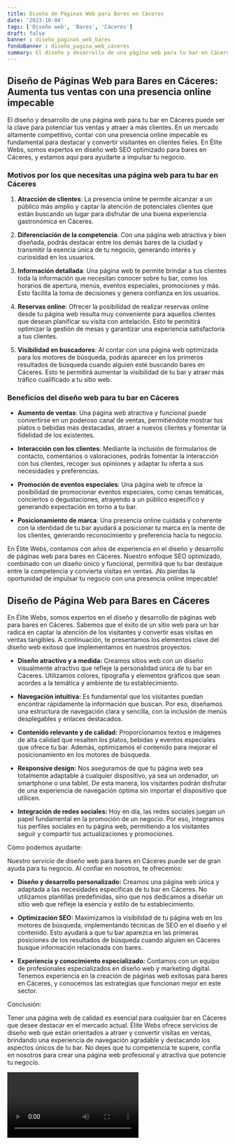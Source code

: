 ```yaml
---
title: Diseño de Páginas Web para Bares en Cáceres
date: '2023-10-04'
tags: ['Diseño web', 'Bares', 'Cáceres']
draft: false
banner : diseño_paginas_web_bares
fondoBanner : diseño_pagina_web_cáceres
summary: El diseño y desarrollo de una página web para tu bar en Cáceres puede ser la clave para potenciar tus ventas y atraer a más clientes. En un mercado altamente competitivo, contar con una presencia online impecable es fundamental para destacar y convertir visitantes en clientes fieles. En Élite Webs, somos expertos en diseño web SEO optimizado para bares en Cáceres, y estamos aquí para ayudarte a impulsar tu negocio.
---
```


## Diseño de Páginas Web para Bares en Cáceres: Aumenta tus ventas con una presencia online impecable

El diseño y desarrollo de una página web para tu bar en Cáceres puede ser la clave para potenciar tus ventas y atraer a más clientes. En un mercado altamente competitivo, contar con una presencia online impecable es fundamental para destacar y convertir visitantes en clientes fieles. En Élite Webs, somos expertos en diseño web SEO optimizado para bares en Cáceres, y estamos aquí para ayudarte a impulsar tu negocio.

### Motivos por los que necesitas una página web para tu bar en Cáceres

1. **Atracción de clientes**: La presencia online te permite alcanzar a un público más amplio y captar la atención de potenciales clientes que están buscando un lugar para disfrutar de una buena experiencia gastronómica en Cáceres.

2. **Diferenciación de la competencia**: Con una página web atractiva y bien diseñada, podrás destacar entre los demás bares de la ciudad y transmitir la esencia única de tu negocio, generando interés y curiosidad en los usuarios.

3. **Información detallada**: Una página web te permite brindar a tus clientes toda la información que necesitan conocer sobre tu bar, como los horarios de apertura, menús, eventos especiales, promociones y más. Esto facilita la toma de decisiones y genera confianza en los usuarios.

4. **Reservas online**: Ofrecer la posibilidad de realizar reservas online desde tu página web resulta muy conveniente para aquellos clientes que desean planificar su visita con antelación. Esto te permitirá optimizar la gestión de mesas y garantizar una experiencia satisfactoria a tus clientes.

5. **Visibilidad en buscadores**: Al contar con una página web optimizada para los motores de búsqueda, podrás aparecer en los primeros resultados de búsqueda cuando alguien esté buscando bares en Cáceres. Esto te permitirá aumentar la visibilidad de tu bar y atraer más tráfico cualificado a tu sitio web.

### Beneficios del diseño web para tu bar en Cáceres

- **Aumento de ventas**: Una página web atractiva y funcional puede convertirse en un poderoso canal de ventas, permitiéndote mostrar tus platos o bebidas más destacadas, atraer a nuevos clientes y fomentar la fidelidad de los existentes.

- **Interacción con los clientes**: Mediante la inclusión de formularios de contacto, comentarios o valoraciones, podrás fomentar la interacción con tus clientes, recoger sus opiniones y adaptar tu oferta a sus necesidades y preferencias.

- **Promoción de eventos especiales**: Una página web te ofrece la posibilidad de promocionar eventos especiales, como cenas temáticas, conciertos o degustaciones, atrayendo a un público específico y generando expectación en torno a tu bar.

- **Posicionamiento de marca**: Una presencia online cuidada y coherente con la identidad de tu bar ayudará a posicionar tu marca en la mente de los clientes, generando reconocimiento y preferencia hacia tu negocio.

En Élite Webs, contamos con años de experiencia en el diseño y desarrollo de páginas web para bares en Cáceres. Nuestro enfoque SEO optimizado, combinado con un diseño único y funcional, permitirá que tu bar destaque entre la competencia y convierta visitas en ventas. ¡No pierdas la oportunidad de impulsar tu negocio con una presencia online impecable!

<GifSeo />

<Cta />

## Diseño de Página Web para Bares en Cáceres

En Élite Webs, somos expertos en el diseño y desarrollo de páginas web para bares en Cáceres. Sabemos que el éxito de un sitio web para un bar radica en captar la atención de los visitantes y convertir esas visitas en ventas tangibles. A continuación, te presentamos los elementos clave del diseño web exitoso que implementamos en nuestros proyectos:

- **Diseño atractivo y a medida:** Creamos sitios web con un diseño visualmente atractivo que refleje la personalidad única de tu bar en Cáceres. Utilizamos colores, tipografía y elementos gráficos que sean acordes a la temática y ambiente de tu establecimiento.

- **Navegación intuitiva:** Es fundamental que los visitantes puedan encontrar rápidamente la información que buscan. Por eso, diseñamos una estructura de navegación clara y sencilla, con la inclusión de menús desplegables y enlaces destacados.

- **Contenido relevante y de calidad:** Proporcionamos textos e imágenes de alta calidad que resalten los platos, bebidas y eventos especiales que ofrece tu bar. Además, optimizamos el contenido para mejorar el posicionamiento en los motores de búsqueda.

- **Responsive design:** Nos aseguramos de que tu página web sea totalmente adaptable a cualquier dispositivo, ya sea un ordenador, un smartphone o una tablet. De esta manera, los visitantes podrán disfrutar de una experiencia de navegación óptima sin importar el dispositivo que utilicen.

- **Integración de redes sociales:** Hoy en día, las redes sociales juegan un papel fundamental en la promoción de un negocio. Por eso, integramos tus perfiles sociales en tu página web, permitiendo a los visitantes seguir y compartir tus actualizaciones y promociones.

Cómo podemos ayudarte:

Nuestro servicio de diseño web para bares en Cáceres puede ser de gran ayuda para tu negocio. Al confiar en nosotros, te ofrecemos:

- **Diseño y desarrollo personalizado:** Creamos una página web única y adaptada a las necesidades específicas de tu bar en Cáceres. No utilizamos plantillas predefinidas, sino que nos dedicamos a diseñar un sitio web que refleje la esencia y estilo de tu establecimiento.

- **Optimización SEO:** Maximizamos la visibilidad de tu página web en los motores de búsqueda, implementando técnicas de SEO en el diseño y el contenido. Esto ayudará a que tu bar aparezca en las primeras posiciones de los resultados de búsqueda cuando alguien en Cáceres busque información relacionada con bares.

- **Experiencia y conocimiento especializado:** Contamos con un equipo de profesionales especializados en diseño web y marketing digital. Tenemos experiencia en la creación de páginas web exitosas para bares en Cáceres, y conocemos las estrategias que funcionan mejor en este sector.

Conclusión:

Tener una página web de calidad es esencial para cualquier bar en Cáceres que desee destacar en el mercado actual. Élite Webs ofrece servicios de diseño web que están orientados a atraer y convertir visitas en ventas, brindando una experiencia de navegación agradable y destacando los aspectos únicos de tu bar. No dejes que tu competencia te supere, confía en nosotros para crear una página web profesional y atractiva que potencie tu negocio.

<Video />

<CtaBot job='Bares' city='Cáceres'/>

<Gmaps query='Cáceres+españa+maps' />